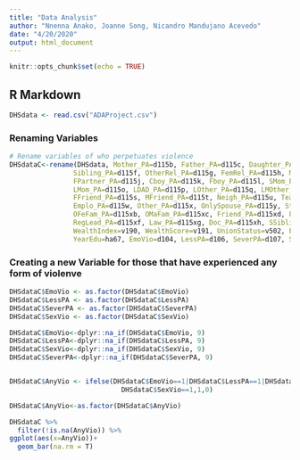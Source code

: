 ```yaml
---
title: "Data Analysis"
author: "Nnenna Anako, Joanne Song, Nicandro Mandujano Acevedo"
date: "4/20/2020"
output: html_document
---
```


```r
knitr::opts_chunk$set(echo = TRUE)
```

## R Markdown
```r
DHSdata <- read.csv("ADAProject.csv")
```

### Renaming Variables
```r
# Rename variables of who perpetuates violence
DHSdataC<-rename(DHSdata, Mother_PA=d115b, Father_PA=d115c, Daughter_PA=d115d, Son_PA=d115e, 
                Sibling_PA=d115f, OtherRel_PA=d115g, FemRel_PA=d115h, MalRel_PA=d115i,
                FPartner_PA=d115j, Cboy_PA=d115k, Fboy_PA=d115l, SMom_PA=d115m, SDad_PA=d115n,
                LMom_PA=d115o, LDAD_PA=d115p, LOther_PA=d115q, LMOther_PA=d115r, 
                FFriend_PA=d115s, MFriend_PA=d115t, Neigh_PA=d115u, Teach_PA=d115v, 
                Emplo_PA=d115w, Other_PA=d115x, OnlySpouse_PA=d115y, Stranger_PA=d115xa,
                OFeFam_PA=d115xb, OMaFam_PA=d115xc, Friend_PA=d115xd, Police_PA=d115xe, 
                RegLead_PA=d115xf, Law_PA=d115xg, Doc_PA=d115xh, SSibling_PA=d115xi, Age=v012,
                WealthIndex=v190, WealthScore=v191, UnionStatus=v502, EdLevel=ha66, 
                YearEdu=ha67, EmoVio=d104, LessPA=d106, SeverPA=d107, SexVio=d108)
```

### Creating a new Variable for those that have experienced any form of violenve
```r
DHSdataC$EmoVio <- as.factor(DHSdataC$EmoVio)
DHSdataC$LessPA <- as.factor(DHSdataC$LessPA)
DHSdataC$SeverPA <- as.factor(DHSdataC$SeverPA)
DHSdataC$SexVio <- as.factor(DHSdataC$SexVio)

DHSdataC$EmoVio<-dplyr::na_if(DHSdataC$EmoVio, 9)
DHSdataC$LessPA<-dplyr::na_if(DHSdataC$LessPA, 9)
DHSdataC$SexVio<-dplyr::na_if(DHSdataC$SexVio, 9)
DHSdataC$SeverPA<-dplyr::na_if(DHSdataC$SeverPA, 9)


DHSdataC$AnyVio <- ifelse(DHSdataC$EmoVio==1|DHSdataC$LessPA==1|DHSdataC$SeverPA==1|
                            DHSdataC$SexVio==1,1,0)

DHSdataC$AnyVio<-as.factor(DHSdataC$AnyVio)

DHSdataC %>% 
  filter(!is.na(AnyVio)) %>% 
ggplot(aes(x=AnyVio))+
  geom_bar(na.rm = T)
```

